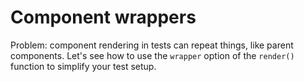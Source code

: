# Component wrappers

Problem: component rendering in tests can repeat things, like parent components. Let's see how to use the `wrapper` option of the `render()` function to simplify your test setup.
